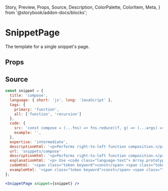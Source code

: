   Story,
  Preview,
  Props,
  Source,
  Description,
  ColorPalette,
  ColorItem,
  Meta,
} from '@storybook/addon-docs/blocks';

# SnippetPage

The template for a single snippet's page.

## Props

<Props of={SnippetPage} />

## Source

```jsx
const snippet = {
  title: 'compose',
  language: { short: 'js', long: 'JavaScript' },
  tags: {
    primary: 'function',
    all: ['function', 'recursion']
  },
  code: {
    src: 'const compose = (...fns) => fns.reduce((f, g) => (...args) => f(g(...args)));',
    example: '',
  },
  expertise: 'intermediate',
  descriptionHtml: '<p>Performs right-to-left function composition.</p>',
  url: 'snippets/compose'
  descriptionHtml: '<p>Performs right-to-left function composition.</p>',
  explanationHtml: '<p> Use <code class="language-text"> Array.prototype.reduce()</code> to perform right-to-left function composition.\nThe last(rightmost) function can accept one or more arguments; the remaining functions must be unary.</p>',
  codeHtml: '<span class="token keyword">const</span> <span class="token function-variable function">compose</span> <span class="token operator">=</span> <span class="token punctuation">(</span><span class="token parameter"><span class="token operator">...</span>fns</span><span class="token punctuation">)</span> <span class="token operator">=></span> fns<span class="token punctuation">.</span><span class="token function">reduce</span><span class="token punctuation">((</span><span class="token parameter">f<span class="token punctuation">,</span> g</span><span class="token punctuation">)</span> <span class="token operator">=></span> <span class="token punctuation">(</span><span class="token parameter"><span class="token operator">...</span>args</span><span class="token punctuation">)</span> <span class="token operator">=></span> <span class="token function">f</span><span class="token punctuation">(</span><span class="token function">g</span><span class="token punctuation">(</span><span class="token operator">...</span>args<span class="token punctuation">)));</span>',
  exampleHtml: '<span class="token keyword">const</span> <span class="token function-variable function">add5</span> <span class="token operator">=</span> <span class="token parameter">x</span> <span class="token operator">=></span> x <span class="token operator">+</span> <span class="token number">5</span><span class="token punctuation">;</span>\n<span class= "token keyword" >const</span> <span class="token function-variable function">multiply</span> <span class="token operator">=</span> <span class="token punctuation">(</span> <span class="token parameter">x<span class="token punctuation">,</span> y</span> <span class="token punctuation">)</span> <span class="token operator">=></span> x <span class="token operator">*</span> y <span class="token punctuation" >;</span >\n<span class="token keyword">const</span> multiplyAndAdd5 <span class="token operator" >=</span > <span class="token function">compose</span> <span class="token punctuation">(</span>add5 <span class="token punctuation" >,</span >multiply<span class="token punctuation" >);</span >\n<span class="token function">multiplyAndAdd5</span> <span class="token punctuation">(</span> <span class="token number">5</span> <span class="token punctuation">,</span> <span class="token number">2</span> <span class="token punctuation">);</span> <span class="token comment">// 15</span>',
};

<SnippetPage snippet={snippet} />
```
